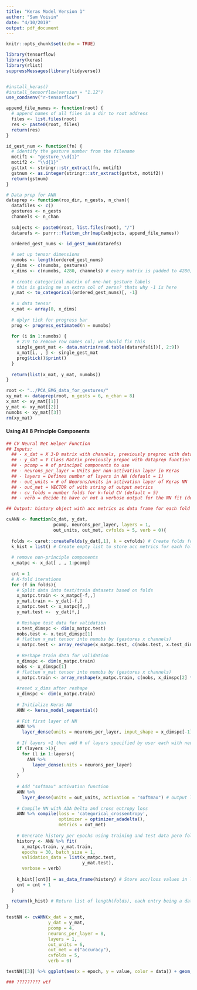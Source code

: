 ```yaml
---
title: "Keras Model Version 1"
author: "Sam Voisin"
date: "4/10/2019"
output: pdf_document
---
```


```r

knitr::opts_chunk$set(echo = TRUE)

library(tensorflow)
library(keras)
library(rlist)
suppressMessages(library(tidyverse))


#install_keras()
#install_tensorflow(version = "1.12")
use_condaenv("r-tensorflow")

```


```r

append_file_names <- function(root) {
  # append names of all files in a dir to root address
  files <- list.files(root)
  res <- paste0(root, files)
  return(res)
}

id_gest_num <- function(fn) {
  # identify the gesture number from the filename
  motif1 <- "gesture_\\d{1}"
  motif2 <- "\\d{1}"
  gsttxt <- stringr::str_extract(fn, motif1)
  gstnum <- as.integer(stringr::str_extract(gsttxt, motif2))
  return(gstnum)
}

# Data prep for ANN
dataprep <- function(roo_dir, n_gests, n_chan){
  datafiles <- c()
  gestures <- n_gests
  channels <- n_chan
  
  subjects <- paste0(root, list.files(root), "/")
  datarefs <- purrr::flatten_chr(map(subjects, append_file_names))
  
  ordered_gest_nums <- id_gest_num(datarefs)

  # set up tensor dimensions
  numobs <- length(ordered_gest_nums)
  y_dims <- c(numobs, gestures)
  x_dims <- c(numobs, 4280, channels) # every matrix is padded to 4280; 8 channels
  
  # create categorical matrix of one-hot gesture labels
  # this is giving me an extra col of zeros? thats why -1 is here
  y_mat <- to_categorical(ordered_gest_nums)[, -1]
  
  # x data tensor
  x_mat <- array(0, x_dims)
  
  # dplyr tick for progress bar
  prog <- progress_estimated(n = numobs)
  
  for (i in 1:numobs) {
    # 2:9 to remove row names col; we should fix this
    single_gest_mat <- data.matrix(read.table(datarefs[i])[, 2:9]) 
    x_mat[i, , ] <- single_gest_mat
    prog$tick()$print()
  }
  
  return(list(x_mat, y_mat, numobs))
}
```


```r
root <- "../PCA_EMG_data_for_gestures/"
xy_mat <- dataprep(root, n_gests = 6, n_chan = 8)
x_mat <- xy_mat[[1]]
y_mat <- xy_mat[[2]]
numobs <- xy_mat[[3]]
rm(xy_mat)
```


#### Using All 8 Principle Components


```r

## CV Neural Net Helper Function
## Inputs:
  ## - x_dat = X 3-D matrix with channels, previously preproc with dataprep function
  ## - y_dat = Y Class Matrix previously prepoc with dataprep function
  ## - pcomp = # of principal components to use
  ## - neurons_per_layer = Units per non-activation layer in Keras
  ## - layers = Defines number of layers in NN (default = 1)
  ## - out_units = # of Neurons/units in activation layer of Keras NN
  ## - out_met = VECTOR of with string of output metrics
  ## - cv_folds = number folds for k-fold CV (default = 5)
  ## - verb = decide to have or not a verbose output for the NN fit (default = 0)

## Output: history object with acc metrics as data frame for each fold

cvANN <- function(x_dat, y_dat, 
                  pcomp, neurons_per_layer, layers = 1, 
                  out_units, out_met, cvfolds = 5, verb = 0){
  
  folds <- caret::createFolds(y_dat[,1], k = cvfolds) # Create folds for CV
  k_hist = list() # Create empty list to store acc metrics for each fold
  
  # remove non-principle components
  x_matpc <- x_dat[ , , 1:pcomp]
  
  cnt = 1
  # K-fold iterations 
  for (f in folds){
    # Split data into test/train datasets based on folds
    x_matpc.train <- x_matpc[-f,,]
    y_mat.train <- y_dat[-f,]
    x_matpc.test <- x_matpc[f,,]
    y_mat.test <-  y_dat[f,]
    
    # Reshape test data for validation
    x.test_dimspc <- dim(x_matpc.test)
    nobs.test <- x.test_dimspc[1]
    # flatten x_mat tensor into numobs by (gestures x channels)
    x_matpc.test <- array_reshape(x_matpc.test, c(nobs.test, x.test_dimspc[2] * x.test_dimspc[3]))
    
    # Reshape train data for validation
    x_dimspc <- dim(x_matpc.train)
    nobs <- x_dimspc[1]
    # flatten x_mat tensor into numobs by (gestures x channels)
    x_matpc.train <- array_reshape(x_matpc.train, c(nobs, x_dimspc[2] * x_dimspc[3]))
    
    #reset x_dims after reshape
    x_dimspc <- dim(x_matpc.train)
    
    # Initialize Keras NN
    ANN <- keras_model_sequential()
    
    # Fit first layer of NN
    ANN %>%
      layer_dense(units = neurons_per_layer, input_shape = x_dimspc[-1])
    
    # If layers >1 then add # of layers specified by user each with neurons_per_layer
    if (layers >1){
      for (l in 1:layers){
        ANN %>%
          layer_dense(units = neurons_per_layer)
      }
    }
    
    # Add "softmax" activation function
    ANN %>% 
      layer_dense(units = out_units, activation = "softmax") # output layer
    
    # Compile NN with ADA Delta and cross entropy loss
    ANN %>% compile(loss = 'categorical_crossentropy',
                    optimizer = optimizer_adadelta(),
                    metrics = out_met)
    
    # Generate history per epochs using training and test data pero fold
    history <- ANN %>% fit(
      x_matpc.train, y_mat.train, 
      epochs = 30, batch_size = 1, 
      validation_data = list(x_matpc.test, 
                             y_mat.test),
      verbose = verb)
    
    k_hist[[cnt]] = as_data_frame(history) # Store acc/loss values in list
    cnt = cnt + 1
  }
  
  return(k_hist) # Return list of length(folds), each entry being a dataframe
}

testNN <- cvANN(x_dat = x_mat,
                y_dat = y_mat,
                pcomp = 4,
                neurons_per_layer = 8,
                layers = 1,
                out_units = 6,
                out_met = c("accuracy"),
                cvfolds = 5,
                verb = 0)

```


```r

testNN[[3]] %>% ggplot(aes(x = epoch, y = value, color = data)) + geom_line()

### ????????? wtf


```







